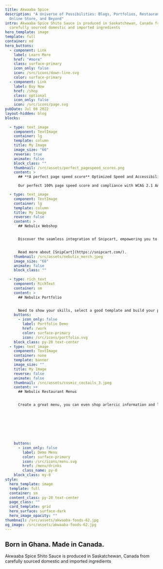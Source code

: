 ```yaml
---
title: Akwaaba Spice
description: "A Universe of Possibilities: Blogs, Portfolios, Restaurant Menus,
  Online Store, and Beyond"
intro: Akwaaba Spice Shito Sauce is produced in Saskatchewan, Canada from
  carefully sourced domestic and imported ingredients
hero_template: image
template: full
container: md
hero_buttons:
  - component: Link
    label: Learn More
    href: "#more"
    class: surface-primary
    icon_only: false
    icon: /src/icons/down-line.svg
    color: surface-primary
  - component: Link
    label: Buy Now
    href: /shop
    class: optional
    icon_only: false
    icon: /src/icons/page.svg
pubDate: Jul 08 2022
layout-hidden: blog
blocks:
  
  - type: text_image
    component: TextImage
    container: lg
    template: column
    title: My Image
    image_size: "66"
    reverse: true
    animate: false
    block_class: ""
    thumbnail: /src/assets/perfect_pagespeed_scores.png
    content: >
      ## **A perfect page speed score** Optimized Speed and Accessibility

      Our perfect 100% page speed score and compliance with WCAG 2.1 AA standards reflect our commitment. We've optimized speed and accessibility, ensuring a superior user experience for all.

  - type: text_image
    component: TextImage
    container: lg
    template: column
    title: My Image
    reverse: false
    content: >
      ## Nebulix Webshop


      Discover the seamless integration of Snipcart, empowering you to efficiently oversee your store directly within a Static CMS. Whether your offerings include digital products or physical goods, Snipcart boasts a wealth of exceptional features, making it an ideal choice for the majority of small webshops. 


      Read more about [SnipCart](https://snipcart.com/).
    thumbnail: /src/assets/nebulix_merch.jpeg
    image_size: "66"
    animate: false
    block_class: ""
    
  - type: rich_text
    component: RichText
    container: sm
    content: >
      ## Nebulix Portfolio


      Need to show your skills, select a good template and build your portfolio with nebulix.
    buttons:
      - icon_only: false
        label: Portfolio Demo
        href: /work
        color: surface-primary
        icon: /src/icons/portfolio.svg
    block_class: py-20 text-center
  - type: text_image
    component: TextImage
    container: none
    template: banner
    image_size: ""
    title: My Image
    reverse: false
    animate: false
    thumbnail: /src/assets/cosmic_coctails_3.jpeg
    content: >+
      ## Nebulix Restaurant Menus


      Create a great menu, you can even shop arlercic information and labels. All menu's are mobile friendly and fast!








    buttons:
      - icon_only: false
        label: Demo Menu
        color: surface-primary
        icon: /src/icons/menu.svg
        href: /menu/drinks
        class_name: py-0
    block_class: my-0
style:
  hero_template: image
  template: full
  container: sm
  content_class: py-20 text-center
  page_class: ""
  card_template: grid
  hero_surface: surface-dark
  hero_image_opacity: ""
thumbnail: /src/assets/akwaaba-foods-62.jpg
og_image: /src/assets/akwaaba-foods-62.jpg
---
```

## Born in Ghana. Made in Canada.

Akwaaba Spice Shito Sauce is produced in Saskatchewan, Canada from carefully sourced domestic and imported ingredients
